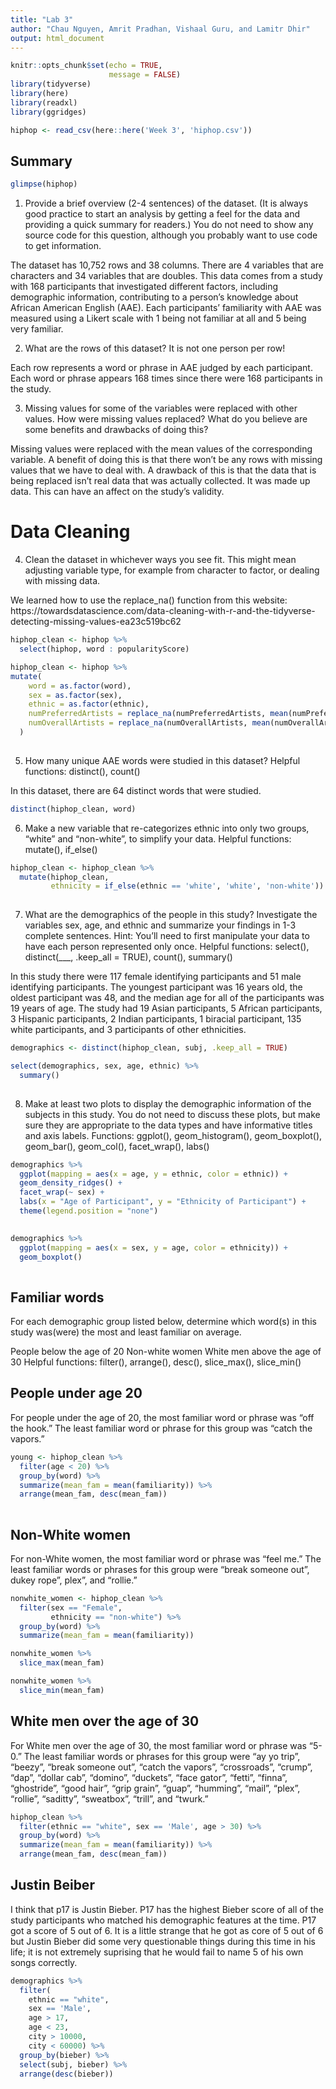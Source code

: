 ```yaml
---
title: "Lab 3"
author: "Chau Nguyen, Amrit Pradhan, Vishaal Guru, and Lamitr Dhir"
output: html_document
---
```


```r
knitr::opts_chunk$set(echo = TRUE,
                      message = FALSE)
library(tidyverse)
library(here)
library(readxl)
library(ggridges)

hiphop <- read_csv(here::here('Week 3', 'hiphop.csv'))
```

## Summary

```r
glimpse(hiphop)
```

1. Provide a brief overview (2-4 sentences) of the dataset. (It is always good practice to start an analysis by getting a feel for the data and providing a quick summary for readers.) You do not need to show any source code for this question, although you probably want to use code to get information.

The dataset has 10,752 rows and 38 columns. There are 4 variables that are characters and 34 variables that are doubles. This data comes from a study with 168 participants that investigated different factors, including demographic information, contributing to a person's knowledge about African American English (AAE). Each participants' familiarity with AAE was measured using a Likert scale with 1 being not familiar at all and 5 being very familiar.

2. What are the rows of this dataset? It is not one person per row!

Each row represents a word or phrase in AAE judged by each participant. Each word or phrase appears 168 times since there were 168 participants in the study.

3. Missing values for some of the variables were replaced with other values. How were missing values replaced? What do you believe are some benefits and drawbacks of doing this?

Missing values were replaced with the mean values of the corresponding variable. A benefit of doing this is that there won't be any rows with missing values that we have to deal with. A drawback of this is that the data that is being replaced isn't real data that was actually collected. It was made up data. This can have an affect on the study's validity.


# Data Cleaning
4.
Clean the dataset in whichever ways you see fit. This might mean adjusting variable type, for example from character to factor, or dealing with missing data.

We learned how to use the replace_na() function from this website:
https://towardsdatascience.com/data-cleaning-with-r-and-the-tidyverse-detecting-missing-values-ea23c519bc62
```r
hiphop_clean <- hiphop %>% 
  select(hiphop, word : popularityScore)

hiphop_clean <- hiphop %>% 
mutate(
    word = as.factor(word),
    sex = as.factor(sex),
    ethnic = as.factor(ethnic),
    numPreferredArtists = replace_na(numPreferredArtists, mean(numPreferredArtists, na.rm = TRUE)),
    numOverallArtists = replace_na(numOverallArtists, mean(numOverallArtists, na.rm = TRUE))
  )
  
```

5.
How many unique AAE words were studied in this dataset?
Helpful functions: distinct(), count()

In this dataset, there are 64 distinct words that were studied.
```r
distinct(hiphop_clean, word)

```

6.
Make a new variable that re-categorizes ethnic into only two groups, “white” and “non-white”, to simplify your data.
Helpful functions: mutate(), if_else()
```r
hiphop_clean <- hiphop_clean %>% 
  mutate(hiphop_clean,
         ethnicity = if_else(ethnic == 'white', 'white', 'non-white'))
  
```

7.
What are the demographics of the people in this study? Investigate the variables sex, age, and ethnic and summarize your findings in 1-3 complete sentences.
Hint: You’ll need to first manipulate your data to have each person represented only once.
Helpful functions: select(), distinct(___, .keep_all = TRUE), count(), summary()

In this study there were 117 female identifying participants and 51 male identifying participants. The youngest participant was 16 years old, the oldest participant was 48, and the median age for all of the participants was 19 years of age. The study had 19 Asian participants, 5 African participants, 3 Hispanic participants, 2 Indian participants, 1 biracial participant, 135 white participants, and 3 participants of other ethnicities. 

```r
demographics <- distinct(hiphop_clean, subj, .keep_all = TRUE)

select(demographics, sex, age, ethnic) %>%
  summary()
 
```

8.
Make at least two plots to display the demographic information of the subjects in this study. You do not need to discuss these plots, but make sure they are appropriate to the data types and have informative titles and axis labels.
Functions: ggplot(), geom_histogram(), geom_boxplot(), geom_bar(), geom_col(), facet_wrap(), labs()

```r
demographics %>% 
  ggplot(mapping = aes(x = age, y = ethnic, color = ethnic)) + 
  geom_density_ridges() +
  facet_wrap(~ sex) +
  labs(x = "Age of Participant", y = "Ethnicity of Participant") +
  theme(legend.position = "none")
  

demographics %>% 
  ggplot(mapping = aes(x = sex, y = age, color = ethnicity)) +
  geom_boxplot()
  
```

## Familiar words
For each demographic group listed below, determine which word(s) in this study was(were) the most and least familiar on average.

People below the age of 20
Non-white women
White men above the age of 30
Helpful functions: filter(), arrange(), desc(), slice_max(), slice_min()

## People under age 20

For people under the age of 20, the most familiar word or phrase was "off the hook." The least familiar word or phrase for this group was "catch the vapors."

```r
young <- hiphop_clean %>% 
  filter(age < 20) %>% 
  group_by(word) %>% 
  summarize(mean_fam = mean(familiarity)) %>% 
  arrange(mean_fam, desc(mean_fam))
  
```

## Non-White women
For non-White women, the most familiar word or phrase was "feel me." The least familiar words or phrases for this group were "break someone out", dukey rope", plex",	and	"rollie."
```r
nonwhite_women <- hiphop_clean %>% 
  filter(sex == "Female", 
         ethnicity == "non-white") %>% 
  group_by(word) %>% 
  summarize(mean_fam = mean(familiarity)) 

nonwhite_women %>% 
  slice_max(mean_fam)

nonwhite_women %>% 
  slice_min(mean_fam)

```

## White men over the age of 30
For White men over the age of 30, the most familiar word or phrase was "5-0." The least familiar words or phrases for this group were "ay yo trip", "beezy",  "break someone out", "catch the vapors", "crossroads", "crump", "dap", "dollar cab", "domino", "duckets", "face gator", "fetti", "finna", "ghostride", "good hair", "grip grain", "guap", "humming", "mail", "plex", "rollie", "saditty", "sweatbox", "trill", and "twurk."

```r
hiphop_clean %>% 
  filter(ethnic == "white", sex == 'Male', age > 30) %>% 
  group_by(word) %>% 
  summarize(mean_fam = mean(familiarity)) %>% 
  arrange(mean_fam, desc(mean_fam))

```
## Justin Beiber
I think that p17 is Justin Bieber. P17 has the highest Bieber score of all of the study participants who matched his demographic features at the time. P17 got a  score of 5 out of 6. It is a little strange that he got as core of 5 out of 6 but Justin Bieber did some very questionable things during this time in his life; it is not extremely suprising that he would fail to name 5 of his own songs correctly. 

```r
demographics %>% 
  filter(
    ethnic == "white", 
    sex == 'Male', 
    age > 17, 
    age < 23, 
    city > 10000, 
    city < 60000) %>% 
  group_by(bieber) %>%
  select(subj, bieber) %>% 
  arrange(desc(bieber))
  
```
